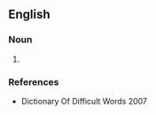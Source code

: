 ==English==

===Noun===
{{en-noun}}

# {{The study of Bird's Nests}}

===References===
*Dictionary Of Difficult Words 2007